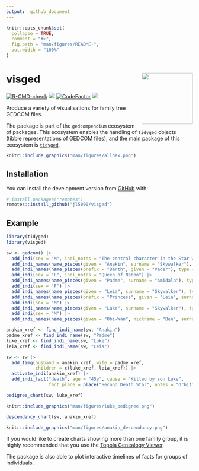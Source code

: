 ```yaml
---
output:  github_document
---
```


<!-- README.md is generated from README.Rmd. Please edit that file -->

```r
knitr::opts_chunk$set(
  collapse = TRUE,
  comment = "#>",
  fig.path = "man/figures/README-",
  out.width = "100%"
)
```

# visged <img src='man/figures/logo.png' align="right" height="138" />

<!-- badges: start -->
[![R-CMD-check](https://github.com/jl5000/visged/workflows/R-CMD-check/badge.svg)](https://github.com/jl5000/visged/actions)
[![](https://codecov.io/gh/jl5000/visged/branch/master/graph/badge.svg)](https://codecov.io/gh/jl5000/visged)
[![CodeFactor](https://www.codefactor.io/repository/github/jl5000/visged/badge)](https://www.codefactor.io/repository/github/jl5000/visged)
[![](https://img.shields.io/badge/lifecycle-experimental-orange.svg)](https://www.tidyverse.org/lifecycle/#experimental)
<!-- badges: end -->

Produce a variety of visualisations for family tree GEDCOM files.

The package is part of the `gedcompendium` ecosystem of packages. This ecosystem enables the handling of `tidyged` objects (tibble representations of GEDCOM files), and the main package of this ecosystem is [`tidyged`](https://jl5000.github.io/tidyged/).


```r
knitr::include_graphics("man/figures/allhex.png")
```

## Installation

You can install the development version from [GitHub](https://github.com/) with:

``` r
# install.packages("remotes")
remotes::install_github("jl5000/visged")
```

## Example

```r
library(tidyged)
library(visged)

sw <- gedcom() |>
  add_indi(sex = "M", indi_notes = "The central character in the Star Wars Skywalker Saga") |>
  add_indi_names(name_pieces(given = "Anakin", surname = "Skywalker"), type = "birth") |>
  add_indi_names(name_pieces(prefix = "Darth", given = "Vader"), type = "given") |>
  add_indi(sex = "F", indi_notes = "Queen of Naboo") |>
  add_indi_names(name_pieces(given = "Padme", surname = "Amidala"), type = "birth") |> 
  add_indi(sex = "F") |> 
  add_indi_names(name_pieces(given = "Leia", surname = "Skywalker"), type = "birth") |>
  add_indi_names(name_pieces(prefix = "Princess", given = "Leia", surname = "Organa"), type = "adoptive") |> 
  add_indi(sex = "M") |>
  add_indi_names(name_pieces(given = "Luke", surname = "Skywalker"), type = "birth") |> 
  add_indi(sex = "M") |> 
  add_indi_names(name_pieces(given = "Obi-Wan", nickname = "Ben", surname = "Kenobi"), type = "birth")

anakin_xref <- find_indi_name(sw, "Anakin")
padme_xref <- find_indi_name(sw, "Padme")
luke_xref <- find_indi_name(sw, "Luke")
leia_xref <- find_indi_name(sw, "Leia")

sw <- sw |>
  add_famg(husband = anakin_xref, wife = padme_xref, 
           children = c(luke_xref, leia_xref)) |>
  activate_indi(anakin_xref) |> 
  add_indi_fact("death", age = "45y", cause = "Killed by son Luke",
                fact_place = place("Second Death Star", notes = "Orbiting Endor System"))
```


```r
pedigree_chart(sw, luke_xref)
```

```r
knitr::include_graphics("man/figures/luke_pedigree.png")
```

```r
descendancy_chart(sw, anakin_xref)
```

```r
knitr::include_graphics("man/figures/anakin_descendancy.png")
```

If you would like to create charts showing more than one family group, it is highly recommended that you use the [Topola Genealogy Viewer](https://pewu.github.io/topola-viewer/#/).

The package is also able to plot interactive timelines of facts for groups of individuals.